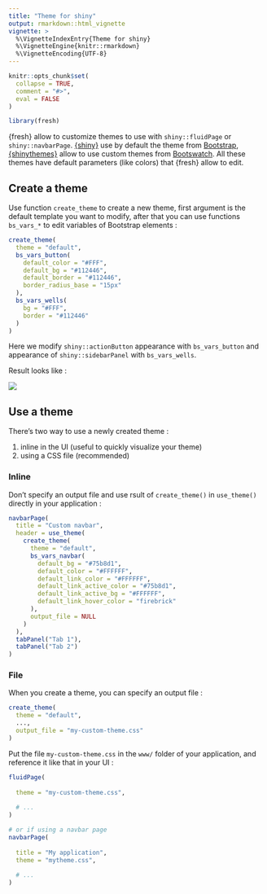 ```yaml
---
title: "Theme for shiny"
output: rmarkdown::html_vignette
vignette: >
  %\VignetteIndexEntry{Theme for shiny}
  %\VignetteEngine{knitr::rmarkdown}
  %\VignetteEncoding{UTF-8}
---
```


```r
knitr::opts_chunk$set(
  collapse = TRUE,
  comment = "#>",
  eval = FALSE
)
```

```r
library(fresh)
```


{fresh} allow to customize themes to use with `shiny::fluidPage` or `shiny::navbarPage`. [{shiny}](https://github.com/rstudio/shiny) use by default the theme from [Bootstrap](https://getbootstrap.com/docs/3.4/), [{shinythemes}](https://github.com/rstudio/shinythemes) allow to use custom themes from [Bootswatch](https://bootswatch.com/3/). All these themes have default parameters (like colors) that {fresh} allow to edit.


## Create a theme

Use function `create_theme` to create a new theme, first argument is the default template you want to modify, after that you can use functions `bs_vars_*` to edit variables of Bootstrap elements :


```r
create_theme(
  theme = "default",
  bs_vars_button(
    default_color = "#FFF",
    default_bg = "#112446",
    default_border = "#112446",
    border_radius_base = "15px"
  ),
  bs_vars_wells(
    bg = "#FFF",
    border = "#112446"
  )
)
```

Here we modify `shiny::actionButton` appearance with `bs_vars_button` and appearance of `shiny::sidebarPanel` with `bs_vars_wells`.


Result looks like :

![](figures/exemple-shiny.png)



## Use a theme

There's two way to use a newly created theme : 

1. inline in the UI (useful to quickly visualize your theme)
2. using a CSS file (recommended)


### Inline

Don't specify an output file and use rsult of `create_theme()` in `use_theme()` directly in your application : 

```r
navbarPage(
  title = "Custom navbar",
  header = use_theme(
    create_theme(
      theme = "default",
      bs_vars_navbar(
        default_bg = "#75b8d1",
        default_color = "#FFFFFF",
        default_link_color = "#FFFFFF",
        default_link_active_color = "#75b8d1",
        default_link_active_bg = "#FFFFFF",
        default_link_hover_color = "firebrick"
      ),
      output_file = NULL
    )
  ),
  tabPanel("Tab 1"),
  tabPanel("Tab 2")
)
```



### File

When you create a theme, you can specify an output file : 

```r
create_theme(
  theme = "default", 
  ...,
  output_file = "my-custom-theme.css"
)
```

Put the file `my-custom-theme.css` in the `www/` folder of your application, and reference it like that in your UI : 

```r
fluidPage(
  
  theme = "my-custom-theme.css",
  
  # ...
)

# or if using a navbar page
navbarPage(
  
  title = "My application",
  theme = "mytheme.css",
  
  # ...
)
```




